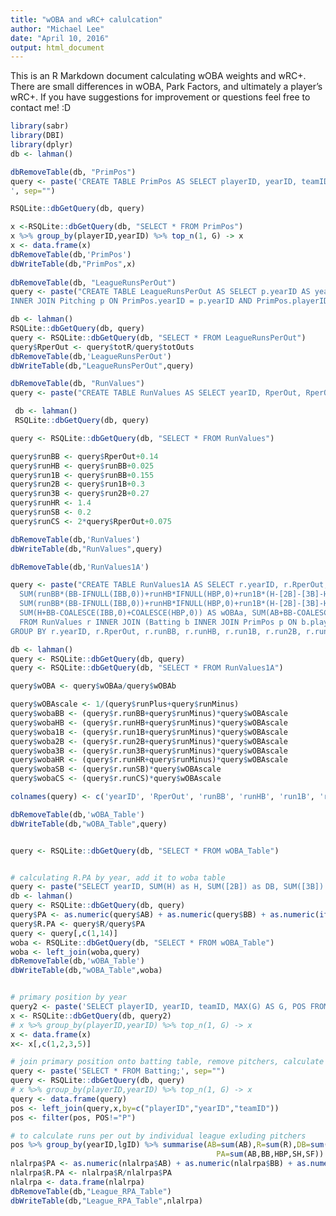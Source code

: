 ```yaml
---
title: "wOBA and wRC+ calulcation"
author: "Michael Lee"
date: "April 10, 2016"
output: html_document
---
```


This is an R Markdown document calculating wOBA weights and wRC+. There are small differences in wOBA, Park Factors, and ultimately a player's wRC+. If you have suggestions for improvement or questions feel free to contact me! :D

```r
library(sabr)
library(DBI)
library(dplyr)
db <- lahman()

dbRemoveTable(db, "PrimPos")
query <- paste('CREATE TABLE PrimPos AS SELECT playerID, yearID, teamID, MAX(G) AS G, POS FROM Fielding f GROUP BY playerID, yearID, teamID;
', sep="")

RSQLite::dbGetQuery(db, query)

x <-RSQLite::dbGetQuery(db, "SELECT * FROM PrimPos")
x %>% group_by(playerID,yearID) %>% top_n(1, G) -> x
x <- data.frame(x)
dbRemoveTable(db,'PrimPos')
dbWriteTable(db,"PrimPos",x)
 
dbRemoveTable(db, "LeagueRunsPerOut")
query <- paste("CREATE TABLE LeagueRunsPerOut AS SELECT p.yearID AS yearID, Sum(p.R)/Sum(p.IPouts) AS RperOut, Sum(p.R) AS totR, Sum(p.IPouts) AS totOuts FROM PrimPos 
INNER JOIN Pitching p ON PrimPos.yearID = p.yearID AND PrimPos.playerID = p.playerID WHERE PrimPos.POS='P' GROUP BY p.yearID;", sep="")

db <- lahman()
RSQLite::dbGetQuery(db, query)
query <- RSQLite::dbGetQuery(db, "SELECT * FROM LeagueRunsPerOut")
query$RperOut <- query$totR/query$totOuts
dbRemoveTable(db,'LeagueRunsPerOut')
dbWriteTable(db,"LeagueRunsPerOut",query)

dbRemoveTable(db, "RunValues")
query <- paste("CREATE TABLE RunValues AS SELECT yearID, RperOut, RperOut+0.14 AS runBB FROM LeagueRunsPerOut;", sep="")

 db <- lahman()
 RSQLite::dbGetQuery(db, query)

query <- RSQLite::dbGetQuery(db, "SELECT * FROM RunValues")

query$runBB <- query$RperOut+0.14
query$runHB <- query$runBB+0.025 
query$run1B <- query$runBB+0.155 
query$run2B <- query$run1B+0.3 
query$run3B <- query$run2B+0.27 
query$runHR <- 1.4 
query$runSB <- 0.2 
query$runCS <- 2*query$RperOut+0.075

dbRemoveTable(db,'RunValues')
dbWriteTable(db,"RunValues",query)

dbRemoveTable(db,'RunValues1A')

query <- paste("CREATE TABLE RunValues1A AS SELECT r.yearID, r.RperOut, r.runBB, r.runHB, r.run1B, r.run2B, r.run3B, r.runHR, r.runSB, r.runCS, 
  SUM(runBB*(BB-IFNULL(IBB,0))+runHB*IFNULL(HBP,0)+run1B*(H-[2B]-[3B]-HR)+run2B*[2B]+run3B*[3B]+1.4*HR+runSB*IFNULL(SB,0)-runCS*IFNULL(CS,0))/SUM(AB-H+IFNULL(SF,0)) AS runMinus, 
  SUM(runBB*(BB-IFNULL(IBB,0))+runHB*IFNULL(HBP,0)+run1B*(H-[2B]-[3B]-HR)+run2B*[2B]+run3B*[3B]+1.4*HR+runSB*IFNULL(SB,0)-runCS*IFNULL(CS,0))/SUM(BB-IFNULL(IBB,0)+IFNULL(HBP,0)+H) AS runPlus, 
  SUM(H+BB-COALESCE(IBB,0)+COALESCE(HBP,0)) AS wOBAa, SUM(AB+BB-COALESCE(IBB,0)+COALESCE(HBP,0)+COALESCE(SF,0)) AS wOBAb
  FROM RunValues r INNER JOIN (Batting b INNER JOIN PrimPos p ON b.playerID = p.playerID AND b.yearID = p.yearID) ON r.yearID = b.yearID 
GROUP BY r.yearID, r.RperOut, r.runBB, r.runHB, r.run1B, r.run2B, r.run3B, r.runHR, r.runSB, r.runCS ORDER BY r.yearID DESC;",sep="")

db <- lahman()
query <- RSQLite::dbGetQuery(db, query)
query <- RSQLite::dbGetQuery(db, "SELECT * FROM RunValues1A")

query$wOBA <- query$wOBAa/query$wOBAb

query$wOBAscale <- 1/(query$runPlus+query$runMinus) 
query$wobaBB <- (query$r.runBB+query$runMinus)*query$wOBAscale
query$wobaHB <- (query$r.runHB+query$runMinus)*query$wOBAscale
query$woba1B <- (query$r.run1B+query$runMinus)*query$wOBAscale
query$woba2B <- (query$r.run2B+query$runMinus)*query$wOBAscale
query$woba3B <- (query$r.run3B+query$runMinus)*query$wOBAscale
query$wobaHR <- (query$r.runHR+query$runMinus)*query$wOBAscale
query$wobaSB <- (query$r.runSB)*query$wOBAscale
query$wobaCS <- (query$r.runCS)*query$wOBAscale

colnames(query) <- c('yearID', 'RperOut', 'runBB', 'runHB', 'run1B', 'run2B', 'run3B', 'runHR', 'runSB', 'runCS', 'runMinus', 'runPlus', 'wOBAa', 'wOBAb', 'wOBA', 'wOBAscale', 'wobaBB', 'wobaHB', 'woba1B', 'woba2B', 'woba3B', 'wobaHR', 'wobaSB', 'wobaCS')

dbRemoveTable(db,'wOBA_Table')
dbWriteTable(db,"wOBA_Table",query)


query <- RSQLite::dbGetQuery(db, "SELECT * FROM wOBA_Table")


# calculating R.PA by year, add it to woba table
query <- paste("SELECT yearID, SUM(H) as H, SUM([2B]) as DB, SUM([3B]) as TR,SUM(HR) as HR, SUM(R) as R, SUM(AB) as AB, SUM(BB) as BB, SUM(IBB) as IBB, SUM(SF) as SF, SUM(SH) as SH, SUM(HBP) as HBP, TOTAL(AB + BB + HBP + SH + SF) as PA FROM Batting GROUP BY yearID", sep="")
db <- lahman()
query <- RSQLite::dbGetQuery(db, query)
query$PA <- as.numeric(query$AB) + as.numeric(query$BB) + as.numeric(ifelse(is.na(query$HBP),0,query$HBP)) + as.numeric(ifelse(is.na(query$SH),0,query$SH)) + as.numeric(ifelse(is.na(query$SF),0,query$SF))
query$R.PA <- query$R/query$PA
query <- query[,c(1,14)]
woba <- RSQLite::dbGetQuery(db, "SELECT * FROM wOBA_Table")
woba <- left_join(woba,query)
dbRemoveTable(db,'wOBA_Table')
dbWriteTable(db,"wOBA_Table",woba)


# primary position by year
query2 <- paste('SELECT playerID, yearID, teamID, MAX(G) AS G, POS FROM Fielding f GROUP BY playerID, yearID, teamID;', sep="")
x <- RSQLite::dbGetQuery(db, query2)
# x %>% group_by(playerID,yearID) %>% top_n(1, G) -> x 
x <- data.frame(x)
x<- x[,c(1,2,3,5)]

# join primary position onto batting table, remove pitchers, calculate wRC/PA, ??factor in PA by league for players that have >1 stint??
query <- paste('SELECT * FROM Batting;', sep="")
query <- RSQLite::dbGetQuery(db, query)
# x %>% group_by(playerID,yearID) %>% top_n(1, G) -> x
query <- data.frame(query)
pos <- left_join(query,x,by=c("playerID","yearID","teamID"))
pos <- filter(pos, POS!="P")

# to calculate runs per out by individual league exluding pitchers
pos %>% group_by(yearID,lgID) %>% summarise(AB=sum(AB),R=sum(R),DB=sum(X2B),TR=sum(X3B),HR=sum(HR),H=sum(H)-DB-TR-HR,BB=sum(BB),IBB=sum(IBB),HBP=sum(HBP),SH=sum(SH),SF=sum(SF),
                                              PA=sum(AB,BB,HBP,SH,SF)) -> nlalrpa
nlalrpa$PA <- as.numeric(nlalrpa$AB) + as.numeric(nlalrpa$BB) + as.numeric(ifelse(is.na(nlalrpa$HBP),0,nlalrpa$HBP)) + as.numeric(ifelse(is.na(nlalrpa$SH),0,nlalrpa$SH)) + as.numeric(ifelse(is.na(nlalrpa$SF),0,nlalrpa$SF))
nlalrpa$R.PA <- nlalrpa$R/nlalrpa$PA
nlalrpa <- data.frame(nlalrpa)
dbRemoveTable(db,"League_RPA_Table")
dbWriteTable(db,"League_RPA_Table",nlalrpa)
```
